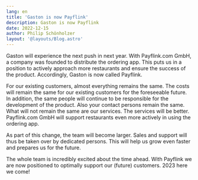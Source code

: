 ```yaml
---
lang: en
title: 'Gaston is now Payflink'
description: Gaston is now Payflink
date: 2022-12-15
author: Philip Schönholzer
layout: '@layouts/Blog.astro'
---
```


Gaston will experience the next push in next year. With Payflink.com GmbH, a company was founded to distribute the ordering app. This puts us in a position to actively approach more restaurants and ensure the success of the product. Accordingly, Gaston is now called Payflink.

For our existing customers, almost everything remains the same. The costs will remain the same for our existing customers for the foreseeable future. In addition, the same people will continue to be responsible for the development of the product. Also your contact persons remain the same. What will not remain the same are our services. The services will be better. Payflink.com GmbH will support restaurants even more actively in using the ordering app.

As part of this change, the team will become larger. Sales and support will thus be taken over by dedicated persons. This will help us grow even faster and prepares us for the future.

The whole team is incredibly excited about the time ahead. With Payflink we are now positioned to optimally support our (future) customers. 2023 here we come!
